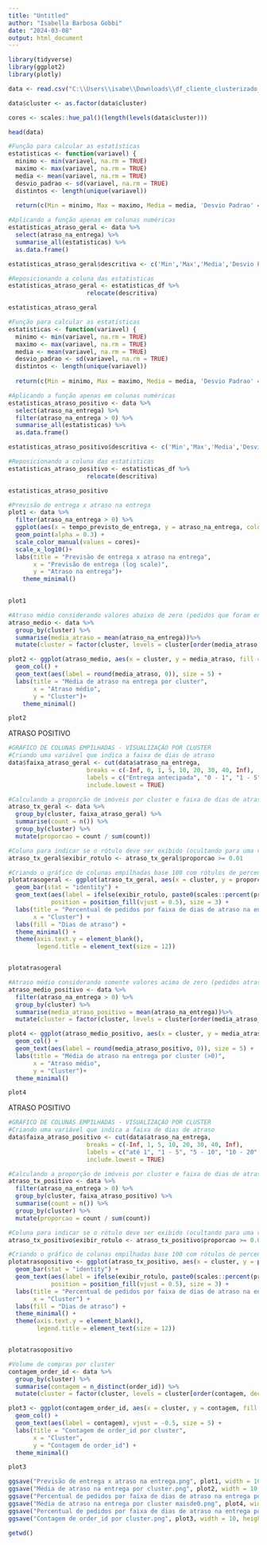 ```yaml
---
title: "Untitled"
author: "Isabella Barbosa Gobbi"
date: "2024-03-08"
output: html_document
---
```


```r
library(tidyverse)
library(ggplot2)
library(plotly)

data <- read.csv("C:\\Users\\isabe\\Downloads\\df_cliente_clusterizado_atual.csv")

data$cluster <- as.factor(data$cluster)

cores <- scales::hue_pal()(length(levels(data$cluster)))
```

```r
head(data)
```
```r
#Função para calcular as estatísticas
estatisticas <- function(variavel) {
  minimo <- min(variavel, na.rm = TRUE)
  maximo <- max(variavel, na.rm = TRUE)
  media <- mean(variavel, na.rm = TRUE)
  desvio_padrao <- sd(variavel, na.rm = TRUE)
  distintos <- length(unique(variavel))
  
  return(c(Min = minimo, Max = maximo, Media = media, 'Desvio Padrao' = desvio_padrao, 'Valores Distintos' = distintos))}

#Aplicando a função apenas em colunas numéricas
estatisticas_atraso_geral <- data %>%
  select(atraso_na_entrega) %>%
  summarise_all(estatisticas) %>% 
  as.data.frame()

estatisticas_atraso_geral$descritiva <- c('Min','Max','Media','Desvio Padrao', 'Valores Distintos')

#Reposicionando a coluna das estatisticas
estatisticas_atraso_geral <- estatisticas_df %>%
                      relocate(descritiva)

estatisticas_atraso_geral
```

```r
#Função para calcular as estatísticas
estatisticas <- function(variavel) {
  minimo <- min(variavel, na.rm = TRUE)
  maximo <- max(variavel, na.rm = TRUE)
  media <- mean(variavel, na.rm = TRUE)
  desvio_padrao <- sd(variavel, na.rm = TRUE)
  distintos <- length(unique(variavel))
  
  return(c(Min = minimo, Max = maximo, Media = media, 'Desvio Padrao' = desvio_padrao, 'Valores Distintos' = distintos))}

#Aplicando a função apenas em colunas numéricas
estatisticas_atraso_positivo <- data %>%
  select(atraso_na_entrega) %>%
  filter(atraso_na_entrega > 0) %>%
  summarise_all(estatisticas) %>% 
  as.data.frame()

estatisticas_atraso_positivo$descritiva <- c('Min','Max','Media','Desvio Padrao', 'Valores Distintos')

#Reposicionando a coluna das estatisticas
estatisticas_atraso_positivo <- estatisticas_df %>%
                      relocate(descritiva)

estatisticas_atraso_positivo
```

```r
#Previsão de entrega x atraso na entrega
plot1 <- data %>%
  filter(atraso_na_entrega > 0) %>%
  ggplot(aes(x = tempo_previsto_de_entrega, y = atraso_na_entrega, color = cluster)) +
  geom_point(alpha = 0.3) +  
  scale_color_manual(values = cores)+
  scale_x_log10()+
  labs(title = "Previsão de entrega x atraso na entrega",
       x = "Previsão de entrega (log scale)",
       y = "Atraso na entrega")+
    theme_minimal()
  

plot1
```

```r
#Atraso médio considerando valores abaixo de zero (pedidos que foram entregues antes do prazo) E acima de zero (pedidos atrasados)        
atraso_medio <- data %>% 
  group_by(cluster) %>% 
  summarise(media_atraso = mean(atraso_na_entrega))%>%
  mutate(cluster = factor(cluster, levels = cluster[order(media_atraso, decreasing = TRUE)]))

plot2 <- ggplot(atraso_medio, aes(x = cluster, y = media_atraso, fill = cluster)) +
  geom_col() +
  geom_text(aes(label = round(media_atraso, 0)), size = 5) +
  labs(title = "Média de atraso na entrega por cluster",
       x = "Atraso médio",
       y = "Cluster")+
    theme_minimal()

plot2
```

ATRASO POSITIVO 

```r
#GRÁFICO DE COLUNAS EMPILHADAS - VISUALIZAÇÃO POR CLUSTER
#Criando uma variável que indica a faixa de dias de atraso
data$faixa_atraso_geral <- cut(data$atraso_na_entrega, 
                      breaks = c(-Inf, 0, 1, 5, 10, 20, 30, 40, Inf), 
                      labels = c("Entrega antecipada", "0 - 1", "1 - 5", "5 - 10", "10 - 20", "20 - 30", "30 - 40", "> 40"),
                      include.lowest = TRUE)

#Calculando a proporção de imóveis por cluster e faixa de dias de atraso
atraso_tx_geral <- data %>%
  group_by(cluster, faixa_atraso_geral) %>%
  summarise(count = n()) %>%
  group_by(cluster) %>%
  mutate(proporcao = count / sum(count))

#Coluna para indicar se o rótulo deve ser exibido (ocultando para uma visualização mais limpa)
atraso_tx_geral$exibir_rotulo <- atraso_tx_geral$proporcao >= 0.01

#Criando o gráfico de colunas empilhadas base 100 com rótulos de percentual 
plotatrasogeral <- ggplot(atraso_tx_geral, aes(x = cluster, y = proporcao, fill = as.factor(faixa_atraso_geral))) +
  geom_bar(stat = "identity") +
  geom_text(aes(label = ifelse(exibir_rotulo, paste0(scales::percent(proporcao, accuracy = 1)), "")),
            position = position_fill(vjust = 0.5), size = 3) +
  labs(title = "Percentual de pedidos por faixa de dias de atraso na entrega por cluster",
       x = "Cluster") +
  labs(fill = "Dias de atraso") +
  theme_minimal() +
  theme(axis.text.y = element_blank(),  
        legend.title = element_text(size = 12))  


plotatrasogeral
```


```r
#Atraso médio considerando somente valores acima de zero (pedidos atrasados)         
atraso_medio_positivo <- data %>% 
  filter(atraso_na_entrega > 0) %>%
  group_by(cluster) %>% 
  summarise(media_atraso_positivo = mean(atraso_na_entrega))%>%
  mutate(cluster = factor(cluster, levels = cluster[order(media_atraso_positivo, decreasing = TRUE)]))

plot4 <- ggplot(atraso_medio_positivo, aes(x = cluster, y = media_atraso_positivo, fill = cluster)) +
  geom_col() +
  geom_text(aes(label = round(media_atraso_positivo, 0)), size = 5) +
  labs(title = "Média de atraso na entrega por cluster (>0)",
       x = "Atraso médio",
       y = "Cluster")+
  theme_minimal()

plot4
```

ATRASO POSITIVO 

```r
#GRÁFICO DE COLUNAS EMPILHADAS - VISUALIZAÇÃO POR CLUSTER
#Criando uma variável que indica a faixa de dias de atraso
data$faixa_atraso_positivo <- cut(data$atraso_na_entrega, 
                      breaks = c(-Inf, 1, 5, 10, 20, 30, 40, Inf), 
                      labels = c("até 1", "1 - 5", "5 - 10", "10 - 20", "20 - 30", "30 - 40", "> 40"),
                      include.lowest = TRUE)

#Calculando a proporção de imóveis por cluster e faixa de dias de atraso
atraso_tx_positivo <- data %>%
  filter(atraso_na_entrega > 0) %>%
  group_by(cluster, faixa_atraso_positivo) %>%
  summarise(count = n()) %>%
  group_by(cluster) %>%
  mutate(proporcao = count / sum(count))

#Coluna para indicar se o rótulo deve ser exibido (ocultando para uma visualização mais limpa)
atraso_tx_positivo$exibir_rotulo <- atraso_tx_positivo$proporcao >= 0.01

#Criando o gráfico de colunas empilhadas base 100 com rótulos de percentual 
plotatrasopositivo <- ggplot(atraso_tx_positivo, aes(x = cluster, y = proporcao, fill = as.factor(faixa_atraso_positivo))) +
  geom_bar(stat = "identity") +
  geom_text(aes(label = ifelse(exibir_rotulo, paste0(scales::percent(proporcao, accuracy = 1)), "")),
            position = position_fill(vjust = 0.5), size = 3) +
  labs(title = "Percentual de pedidos por faixa de dias de atraso na entrega por cluster (>0)",
       x = "Cluster") +
  labs(fill = "Dias de atraso") +
  theme_minimal() +
  theme(axis.text.y = element_blank(),  
        legend.title = element_text(size = 12))  


plotatrasopositivo
```


```r
#Volume de compras por cluster
contagem_order_id <- data %>%
  group_by(cluster) %>%
  summarise(contagem = n_distinct(order_id)) %>%
  mutate(cluster = factor(cluster, levels = cluster[order(contagem, decreasing = TRUE)]))

plot3 <- ggplot(contagem_order_id, aes(x = cluster, y = contagem, fill = cluster)) +
  geom_col() +
  geom_text(aes(label = contagem), vjust = -0.5, size = 5) +
  labs(title = "Contagem de order_id por cluster",
       x = "Cluster",
       y = "Contagem de order_id") +
  theme_minimal()

plot3
```

```r
ggsave("Previsão de entrega x atraso na entrega.png", plot1, width = 10, height = 6, units = "in")
ggsave("Média de atraso na entrega por cluster.png", plot2, width = 10, height = 6, units = "in")
ggsave("Percentual de pedidos por faixa de dias de atraso na entrega por cluster.png", plotatrasogeral, width = 10, height = 6, units = "in")
ggsave("Média de atraso na entrega por cluster maisde0.png", plot4, width = 10, height = 6, units = "in")
ggsave("Percentual de pedidos por faixa de dias de atraso na entrega por cluster maisde0.png", plotatrasopositivo, width = 10, height = 6, units = "in")
ggsave("Contagem de order_id por cluster.png", plot3, width = 10, height = 6, units = "in")
```

```r
getwd()
```


